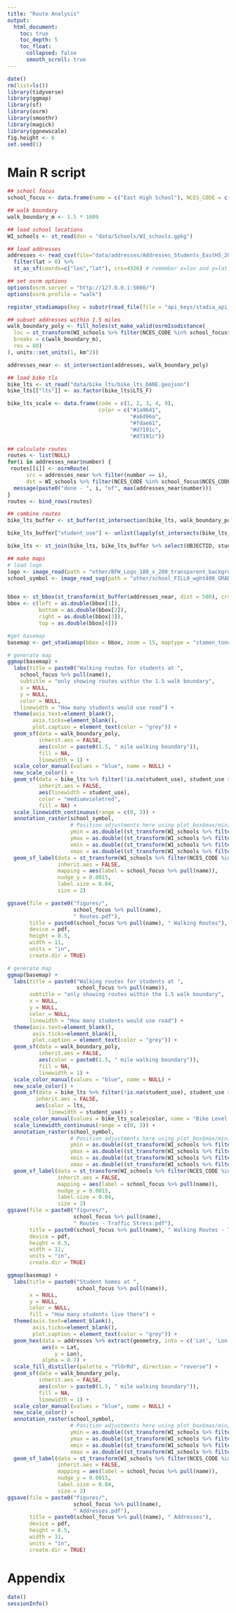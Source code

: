 ```yaml
---
title: "Route Analysis"
output:
  html_document:
    toc: true
    toc_depth: 5
    toc_float:
      collapsed: false
      smooth_scroll: true
---
```


```r
date()
rm(list=ls())
library(tidyverse)
library(ggmap)
library(sf)
library(osrm)
library(smoothr)
library(magick)
library(ggnewscale)
fig.height <- 6
set.seed(1)
```

# Main R script

```r
## school focus
school_focus <- data.frame(name = c("East High School"), NCES_CODE = c("550852000925"))

## walk boundary
walk_boundary_m <- 1.5 * 1609

## load school locations
WI_schools <- st_read(dsn = "data/Schools/WI_schools.gpkg")

## load addresses
addresses <- read_csv(file="data/addresses/Addresses_Students_EastHS_2024_GeocodeResults.csv") %>%
  filter(lat > 0) %>%
  st_as_sf(coords=c("lon","lat"), crs=4326) # remember x=lon and y=lat

## set osrm options
options(osrm.server = "http://127.0.0.1:5000/")
options(osrm.profile = "walk")

register_stadiamaps(key = substr(read_file(file = "api_keys/stadia_api_key"), 1, 36))

## subset addresses within 1.5 miles
walk_boundary_poly <- fill_holes(st_make_valid(osrmIsodistance(
  loc = st_transform(WI_schools %>% filter(NCES_CODE %in% school_focus$NCES_CODE), crs = 4326),
  breaks = c(walk_boundary_m),
  res = 80)
), units::set_units(1, km^2))

addresses_near <- st_intersection(addresses, walk_boundary_poly)

## load bike tls
bike_lts <- st_read("data/bike_lts/bike_lts_DANE.geojson")
bike_lts[["lts"]] <- as.factor(bike_lts$LTS_F)

bike_lts_scale <- data.frame(code = c(1, 2, 3, 4, 9),
                             color = c("#1a9641",
                                       "#a6d96a",
                                       "#fdae61",
                                       "#d7191c",
                                       "#d7191c"))

## calculate routes
routes <- list(NULL)
for(i in addresses_near$number) {
 routes[[i]] <- osrmRoute(
      src = addresses_near %>% filter(number == i),
      dst = WI_schools %>% filter(NCES_CODE %in% school_focus$NCES_CODE))
  message(paste0("done - ", i, "of", max(addresses_near$number)))
}
routes <- bind_rows(routes)

## combine routes
bike_lts_buffer <- st_buffer(st_intersection(bike_lts, walk_boundary_poly), 10)

bike_lts_buffer["student_use"] <- unlist(lapply(st_intersects(bike_lts_buffer, routes), length))

bike_lts <- st_join(bike_lts, bike_lts_buffer %>% select(OBJECTID, student_use))

## make maps
# load logo
logo <- image_read(path = "other/BFW_Logo_180_x_200_transparent_background.png")
school_symbol <- image_read_svg(path = "other/school_FILL0_wght400_GRAD0_opsz24.svg")


bbox <- st_bbox(st_transform(st_buffer(addresses_near, dist = 500), crs = 4326))
bbox <- c(left = as.double(bbox[1]),
          bottom = as.double(bbox[2]),
          right = as.double(bbox[3]),
          top = as.double(bbox[4]))

#get basemap
basemap <- get_stadiamap(bbox = bbox, zoom = 15, maptype = "stamen_toner_lite")

# generate map
ggmap(basemap) +
  labs(title = paste0("Walking routes for students at ",
    school_focus %>% pull(name)),
    subtitle = "only showing routes within the 1.5 walk boundary",
    x = NULL,
    y = NULL,
    color = NULL,
    linewidth = "How many students would use road") +
  theme(axis.text=element_blank(),
        axis.ticks=element_blank(),
        plot.caption = element_text(color = "grey")) +
  geom_sf(data = walk_boundary_poly,
          inherit.aes = FALSE,
          aes(color = paste0(1.5, " mile walking boundary")),
          fill = NA,
          linewidth = 1) +
  scale_color_manual(values = "blue", name = NULL) +
  new_scale_color() +
  geom_sf(data = bike_lts %>% filter(!is.na(student_use), student_use > 3),
          inherit.aes = FALSE,
          aes(linewidth = student_use),
          color = "mediumvioletred",
          fill = NA) +
  scale_linewidth_continuous(range = c(0, 3)) +
  annotation_raster(school_symbol,
                    # Position adjustments here using plot_box$max/min/range
                    ymin = as.double((st_transform(WI_schools %>% filter(NCES_CODE %in% school_focus$NCES_CODE), crs = 4326) %>% pull(geom))[[1]])[2] - 0.001,
                    ymax = as.double((st_transform(WI_schools %>% filter(NCES_CODE %in% school_focus$NCES_CODE), crs = 4326) %>% pull(geom))[[1]])[2] + 0.001,
                    xmin = as.double((st_transform(WI_schools %>% filter(NCES_CODE %in% school_focus$NCES_CODE), crs = 4326) %>% pull(geom))[[1]])[1] - 0.0015,
                    xmax = as.double((st_transform(WI_schools %>% filter(NCES_CODE %in% school_focus$NCES_CODE), crs = 4326) %>% pull(geom))[[1]])[1] + 0.0015) +
  geom_sf_label(data = st_transform(WI_schools %>% filter(NCES_CODE %in% school_focus$NCES_CODE), crs = 4326),
                inherit.aes = FALSE,
                mapping = aes(label = school_focus %>% pull(name)),
                nudge_y = 0.0015,
                label.size = 0.04,
                size = 2)

ggsave(file = paste0("figures/",
                     school_focus %>% pull(name),
                     " Routes.pdf"),
       title = paste0(school_focus %>% pull(name), " Walking Routes"),
       device = pdf,
       height = 8.5,
       width = 11,
       units = "in",
       create.dir = TRUE)

# generate map
ggmap(basemap) +
  labs(title = paste0("Walking routes for students at ",
                      school_focus %>% pull(name)),
       subtitle = "only showing routes within the 1.5 walk boundary",
       x = NULL,
       y = NULL,
       color = NULL,
       linewidth = "How many students would use road") +
  theme(axis.text=element_blank(),
        axis.ticks=element_blank(),
        plot.caption = element_text(color = "grey")) +
  geom_sf(data = walk_boundary_poly,
          inherit.aes = FALSE,
          aes(color = paste0(1.5, " mile walking boundary")),
          fill = NA,
          linewidth = 1) +
  scale_color_manual(values = "blue", name = NULL) +
  new_scale_color() +
  geom_sf(data = bike_lts %>% filter(!is.na(student_use), student_use > 0),
         inherit.aes = FALSE,
         aes(color = lts,
             linewidth = student_use)) +
  scale_color_manual(values = bike_lts_scale$color, name = "Bike Level of Traffic Stress") +
  scale_linewidth_continuous(range = c(0, 3)) +
  annotation_raster(school_symbol,
                    # Position adjustments here using plot_box$max/min/range
                    ymin = as.double((st_transform(WI_schools %>% filter(NCES_CODE %in% school_focus$NCES_CODE), crs = 4326) %>% pull(geom))[[1]])[2] - 0.001,
                    ymax = as.double((st_transform(WI_schools %>% filter(NCES_CODE %in% school_focus$NCES_CODE), crs = 4326) %>% pull(geom))[[1]])[2] + 0.001,
                    xmin = as.double((st_transform(WI_schools %>% filter(NCES_CODE %in% school_focus$NCES_CODE), crs = 4326) %>% pull(geom))[[1]])[1] - 0.0015,
                    xmax = as.double((st_transform(WI_schools %>% filter(NCES_CODE %in% school_focus$NCES_CODE), crs = 4326) %>% pull(geom))[[1]])[1] + 0.0015) +
  geom_sf_label(data = st_transform(WI_schools %>% filter(NCES_CODE %in% school_focus$NCES_CODE), crs = 4326),
                inherit.aes = FALSE,
                mapping = aes(label = school_focus %>% pull(name)),
                nudge_y = 0.0015,
                label.size = 0.04,
                size = 2)
ggsave(file = paste0("figures/",
                     school_focus %>% pull(name),
                     " Routes - Traffic Stress.pdf"),
       title = paste0(school_focus %>% pull(name), " Walking Routes - Traffic Stress"),
       device = pdf,
       height = 8.5,
       width = 11,
       units = "in",
       create.dir = TRUE)

ggmap(basemap) +
  labs(title = paste0("Student homes at ",
                      school_focus %>% pull(name)),
       x = NULL,
       y = NULL,
       color = NULL,
       fill = "How many students live there") +
  theme(axis.text=element_blank(),
        axis.ticks=element_blank(),
        plot.caption = element_text(color = "grey")) +
  geom_hex(data = addresses %>% extract(geometry, into = c('Lat', 'Lon'), '\\((.*),(.*)\\)', conv = T),
           aes(x = Lat,
               y = Lon),
           alpha = 0.7) +
  scale_fill_distiller(palette = "YlOrRd", direction = "reverse") +
  geom_sf(data = walk_boundary_poly,
          inherit.aes = FALSE,
          aes(color = paste0(1.5, " mile walking boundary")),
          fill = NA,
          linewidth = 1) +
  scale_color_manual(values = "blue", name = NULL) +
  new_scale_color() +
  annotation_raster(school_symbol,
                    # Position adjustments here using plot_box$max/min/range
                    ymin = as.double((st_transform(WI_schools %>% filter(NCES_CODE %in% school_focus$NCES_CODE), crs = 4326) %>% pull(geom))[[1]])[2] - 0.001,
                    ymax = as.double((st_transform(WI_schools %>% filter(NCES_CODE %in% school_focus$NCES_CODE), crs = 4326) %>% pull(geom))[[1]])[2] + 0.001,
                    xmin = as.double((st_transform(WI_schools %>% filter(NCES_CODE %in% school_focus$NCES_CODE), crs = 4326) %>% pull(geom))[[1]])[1] - 0.0015,
                    xmax = as.double((st_transform(WI_schools %>% filter(NCES_CODE %in% school_focus$NCES_CODE), crs = 4326) %>% pull(geom))[[1]])[1] + 0.0015) +
  geom_sf_label(data = st_transform(WI_schools %>% filter(NCES_CODE %in% school_focus$NCES_CODE), crs = 4326),
                inherit.aes = FALSE,
                mapping = aes(label = school_focus %>% pull(name)),
                nudge_y = 0.0015,
                label.size = 0.04,
                size = 2)
ggsave(file = paste0("figures/",
                     school_focus %>% pull(name),
                     " Addresses.pdf"),
       title = paste0(school_focus %>% pull(name), " Addresses"),
       device = pdf,
       height = 8.5,
       width = 11,
       units = "in",
       create.dir = TRUE)


```

# Appendix

```r
date()
sessionInfo()
```
